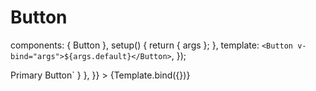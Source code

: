 
<Meta id="vue-button" title="Vue.js Component/Button" component={Button} argTypes={argTypes} />

# Button

  components: { Button },
  setup() {
    return { args };
  },
  template: `<Button v-bind="args">${args.default}</Button>`,
});

<Canvas>
  <Story
    name="Button"
    args={{
      appearance: "primary-action-button",
      default: "Button",
      busy: false,
      disabled: false,
    }}
    parameters={{
      docs: { source: { code: `<Button appearance="primary-action-button">Primary Button</Button>` } },
    }}
  >
    {Template.bind({})}
  </Story>
</Canvas>

<ArgsTable of={Button} />
